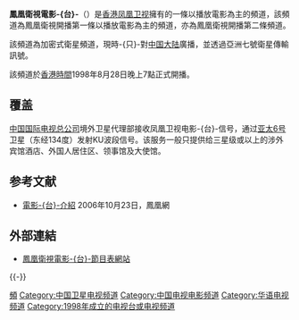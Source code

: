{{NoteTA
|1=zh-tw:訊號;zh-cn:信号;
|2=zh-tw:透過;zh-cn:通过;}}
{{頻道資訊
| 頻道名稱         = 鳳凰衛視電影-{台}-<br/>{{lang|en|Phoenix Movies Channel}}
| 頻道圖片檔案     = Phoenix Movies.svg
| 頻道圖片尺寸     = 100px
| 頻道圖片名稱     = 鳳凰衛視電影-{台}-標誌
| 所屬國家         = {{HK}}
| 總部所在         = {{HK}}[[大埔_(香港)|大埔]]
| 播放地區         = 中國大陸
| 開播日期         = 1998年8月28日
| 停播日期         = 
| 頻道類別         = 電影
| 視頻格式 = [[標準畫質電視|SDTV]]（[[576i|576i]] [[長寬比_(影像)|16:9]]）<br/>[[高清电视|HDTV]]（[[1080i|1080i]] [[長寬比_(影像)|16:9]]）
| 收視率           = 
| 收視率調查時間   = 
| 收視率資料來源   = 
| 頻道口號         = 您正在收看的是凤凰卫视电影台<br/><small>（1998年8月28日至2002年12月31日；2005年1月1日至今）</small><br/>這裡是[[凤凰卫视|凤凰卫视]] 您正在收看的是电影台<br/><small>（2003年1月1日至2004年12月31日）</small><br>更多無限，看我的<br>{{lang|en|More Ultimate,Watch Me!}}（宣传片口号，2005年1月1日至今）
| 擁有者           = [[鳳凰衛視|鳳凰衛視]]
| 持股者           = 
| 前頻道名稱       = 
| 被取代名稱       = 
| 集團同類頻道     = 
| 重播服務頻道     = 
| 頻道官方網站     = http://phtv.ifeng.com/epg/?cid=7
| 備註             = 節目表網站
| 有線電視供應商01 = 深圳天威视讯 
| 有線電視頻道數01 = 
| 有線電視供應商02 = 南京数字电视
| 有線電視頻道數02 = 99頻道（开通有限制）
| 有線電視供應商03 = 大陆其他地区
| 有線電視頻道數03 = 部分地区有提供
}}

'''鳳凰衛視電影-{台}-'''（{{lang-en|'''Phoenix Movies Channel'''}}）是[[香港|香港]][[凤凰卫视|凤凰卫视]]擁有的一條以播放電影為主的頻道，該頻道為鳳凰衛視開播第一條以播放電影為主的頻道，亦為鳳凰衛視開播第二條頻道。

該頻道為加密式衛星頻道，現時-{只}-對[[中国大陆|中国大陆]]廣播，並透過亞洲七號衛星傳輸訊號。

該頻道於[[香港時間|香港時間]]1998年8月28日晚上7點正式開播。

== 覆盖 ==
[[中国国际电视总公司|中国国际电视总公司]]境外卫星代理部接收凤凰卫视电影-{台}-信号，通过[[亚太6号|亚太6号]]卫星（东经134度）发射KU波段信号。该服务一般只提供给三星级或以上的涉外宾馆酒店、外国人居住区、领事馆及大使馆。

== 参考文献 ==
{{Reflist}}
* [http://phtv.ifeng.com/200610/1023_5_22819.shtml 電影-{台}-介紹]{{Wayback|url=http://phtv.ifeng.com/200610/1023_5_22819.shtml |date=20090131065802 }} 2006年10月23日，鳳凰網

== 外部連結 ==
* [http://phtv.ifeng.com/epg/?cid=7 鳳凰衛視電影-{台}-節目表網站]{{Wayback|url=http://phtv.ifeng.com/epg/?cid=7 |date=20141105204911 }}

{{-}}
{{凤凰卫视}}

[[Category:鳳凰衛視|頻]]
[[Category:中国卫星电视频道|Category:中国卫星电视频道]]
[[Category:中国电视电影频道|Category:中国电视电影频道]]
[[Category:华语电视频道|Category:华语电视频道]]
[[Category:1998年成立的电视台或电视频道|Category:1998年成立的电视台或电视频道]]